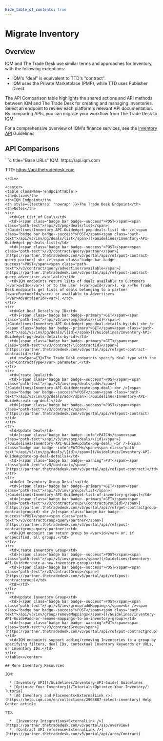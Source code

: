```yaml
---
hide_table_of_contents: true
---
```



# Migrate Inventory

## Overview

IQM and The Trade Desk use similar terms and approaches for Inventory, with the following exceptions:
  * IQM's "deal" is equivalent to TTD's "contract".
  * IQM uses the Private Marketplace (PMP), while TTD uses Publisher Direct.

The API Comparison table highlights the shared actions and API methods between IQM and The Trade Desk for creating and managing Inventories. Select an endpoint to review each platform's relevant API documentation. By comparing APIs, you can migrate your workflow from The Trade Desk to IQM.

For a comprehensive overview of IQM's finance services, see the [Inventory API](/Guidelines/Inventory-API-Guide) Guidelines.

## API Comparisons

<div class="smallTable">
```c title="Base URLs"
  IQM: https://api.iqm.com
  
  TTD: https://api.thetradedesk.com
```
</div>

<center>
<table className='endpointTable'>
<th>Action</th>
<th>IQM Endpoint</th>
<th style={{textWrap: 'nowrap' }}>The Trade Desk Endpoint</th>
<th>Notes</th>
<tr>
  <td>Get List of Deals</td>
  <td>[<span class="badge bar badge--success">POST</span><span class="path-text">/api/v3/pmp/deals/list</span>](/Guidelines/Inventory-API-Guide#get-pmp-deals-list) <br />[<span class="badge bar badge--success">POST</span><span class="path-text">/api/v3/inv/pg/deals/list</span>](/Guidelines/Inventory-API-Guide#get-pg-deals-list)</td>
  <td>[<span class="badge bar badge--success">POST</span><span class="path-text">/v3/contract/query/partner</span>](https://partner.thetradedesk.com/v3/portal/api/ref/post-contract-query-partner) <br />[<span class="badge bar badge--success">POST</span><span class="path-text">/v3/contract/query/advertiser/available</span>](https://partner.thetradedesk.com/v3/portal/api/ref/post-contract-query-advertiser-available)</td>
  <td>IQM endpoints return lists of deals available to Customers (<var>owIds</var>) or to the user (<var>owId</var>). <p />The Trade Desk endpoints get lists of deals belonging to a partner (<var>PartnerId</var>) or available to Advertisers (<var>AdvertiserId</var>).</td>
</tr>
<tr>
  <td>Get Deal Details by ID</td>
  <td>[<span class="badge bar badge--primary">GET</span><span class="path-text">/api/v3/inv/pmp/deals/\{id}</span>](/Guidelines/Inventory-API-Guide#get-pmp-deal-details-by-ids) <br />[<span class="badge bar badge--primary">GET</span><span class="path-text">/api/v3/inv/pg/deals/\{id}</span>](/Guidelines/Inventory-API-Guide#get-pg-deals-details-by-id)</td>
  <td>[<span class="badge bar badge--primary">GET</span><span class="path-text">/v3/contract/\{contractId}</span>](https://partner.thetradedesk.com/v3/portal/api/ref/get-contract-contractid)</td>
  <td rowSpan={3}>The Trade Desk endpoints specify deal type with the <var>ContractType</var> parameter.</td>
</tr>
<tr>
  <td>Create Deal</td>
  <td>[<span class="badge bar badge--success">POST</span><span class="path-text">/api/v3/inv/pmp/deals/add</span>](/Guidelines/Inventory-API-Guide#create-pmp-deal) <br />[<span class="badge bar badge--success">POST</span><span class="path-text">/api/v3/inv/pg/deals/add</span>](/Guidelines/Inventory-API-Guide#create-pg-deal)</td>
  <td>[<span class="badge bar badge--success">POST</span><span class="path-text">/v3/contract</span>](https://partner.thetradedesk.com/v3/portal/api/ref/post-contract)</td>
</tr>
<tr>
  <td>Update Deal</td>
  <td>[<span class="badge bar badge--info">PATCH</span><span class="path-text">/api/v3/inv/pmp/deals/\{id}</span>](/Guidelines/Inventory-API-Guide#update-pmp-deal) <br />[<span class="badge bar badge--info">PATCH</span><span class="path-text">/api/v3/inv/pg/deals/\{id}</span>](/Guidelines/Inventory-API-Guide#update-pg-deal-details)</td>
  <td>[<span class="badge bar badge--warning">PUT</span><span class="path-text">/v3/contract</span>](https://partner.thetradedesk.com/v3/portal/api/ref/put-contract)</td>
</tr>
<tr>
  <td>Get Inventory Group Details</td>
  <td>[<span class="badge bar badge--primary">GET</span><span class="path-text">/api/v3/inv/groups/list</span>](/Guidelines/Inventory-API-Guide#get-list-of-inventory-groups)</td>
  <td>[<span class="badge bar badge--primary">GET</span><span class="path-text">/v3/contractGroup/\{contractGroupId}</span>](https://partner.thetradedesk.com/v3/portal/api/ref/get-contractgroup-contractgroupid) <br />[<span class="badge bar badge--success">POST</span><span class="path-text">/v3/contractGroup/query/partner</span>](https://partner.thetradedesk.com/v3/portal/api/ref/post-contractgroup-query-partner)</td>
  <td>IQM endpoint can return group by <var>id</var> or, if unspecified, all groups.</td>
</tr>
<tr>
  <td>Create Inventory Group</td>
  <td>[<span class="badge bar badge--success">POST</span><span class="path-text">/api/v3/inv/groups</span>](/Guidelines/Inventory-API-Guide#create-a-new-inventory-group)</td>
  <td>[<span class="badge bar badge--success">POST</span><span class="path-text">/v3/contractGroup</span>](https://partner.thetradedesk.com/v3/portal/api/ref/post-contractgroup)</td>
  <td></td>
</tr>
<tr>
  <td>Update Inventory Group</td>
  <td>[<span class="badge bar badge--success">POST</span><span class="path-text">/api/v3/inv/group/addMappings</span><br /><span class="badge bar badge--success">POST</span><span class="path-text">/api/v3/inv/group/removeMappings</span>](/Guidelines/Inventory-API-Guide#add-or-remove-mappings-to-an-inventory-group)</td>
  <td>[<span class="badge bar badge--warning">PUT</span><span class="path-text">/v3/contractGroup</span>](https://partner.thetradedesk.com/v3/portal/api/ref/put-contractgroup)</td>
  <td>IQM endpoints support adding/removing Inventories to a group by specifying filters, deal IDs, contextual Inventory keywords or URLs, or Inventory IDs.</td>
</tr>
</table></center>

## More Inventory Resources

IQM:

  * [Inventory API](/Guidelines/Inventory-API-Guide) Guidelines
  * [Optimize Your Inventory](/Tutorials/Optimize-Your-Inventory/) Tutorial
  * [Ad Inventory and Placements<ExternalLink />](https://help.iqm.com/en/collections/2908807-select-inventory) Help Center article

TTD: 

  *  [Inventory Integrations<ExternalLink />](https://partner.thetradedesk.com/v3/portal/ssp/overview)
  *  [Contract API reference<ExternalLink />](https://partner.thetradedesk.com/v3/portal/api/area/Contract)